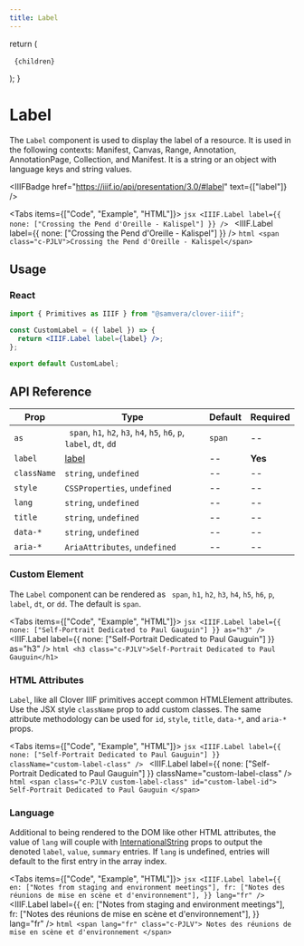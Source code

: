 ```yaml
---
title: Label
---
```



  return (
    <pre lang={lang}>
      <code lang={lang}>{children}</code>
    </pre>
  );
}

# Label

The `Label` component is used to display the label of a resource. It is used in the following contexts: Manifest, Canvas, Range, Annotation, AnnotationPage, Collection, and Manifest. It is a string or an object with language keys and string values.

<IIIFBadge
  href="https://iiif.io/api/presentation/3.0/#label"
  text={["label"]}
/>

<Tabs items={["Code", "Example", "HTML"]}>
  <Tab>
    ```jsx
    <IIIF.Label label={{ none: ["Crossing the Pend d'Oreille - Kalispel"] }} />
    ```
  </Tab>
  <Tab>
    <IIIF.Label label={{ none: ["Crossing the Pend d'Oreille - Kalispel"] }} />
  </Tab>
  <Tab>
    ```html
    <span class="c-PJLV">Crossing the Pend d'Oreille - Kalispel</span>
    ```
  </Tab>
</Tabs>

## Usage

### React

```jsx
import { Primitives as IIIF } from "@samvera/clover-iiif";

const CustomLabel = ({ label }) => {
  return <IIIF.Label label={label} />;
};

export default CustomLabel;
```

## API Reference

| Prop        | Type                                                                  | Default | Required |
| ----------- | --------------------------------------------------------------------- | ------- | -------- |
| `as`        | ` span`, `h1`, `h2`, `h3`, `h4`, `h5`, `h6`, `p`, `label`, `dt`, `dd` | `span`  | --       |
| `label`     | [label](https://iiif.io/api/presentation/3.0/#label)                  | --      | **Yes**  |
| `className` | `string`, `undefined`                                                 | --      | --       |
| `style`     | `CSSProperties`, `undefined`                                          | --      | --       |
| `lang`      | `string`, `undefined`                                                 | --      | --       |
| `title`     | `string`, `undefined`                                                 | --      | --       |
| `data-*`    | `string`, `undefined`                                                 | --      | --       |
| `aria-*`    | `AriaAttributes`, `undefined`                                         | --      | --       |

### Custom Element

The `Label` component can be rendered as ` span`, `h1`, `h2`, `h3`, `h4`, `h5`, `h6`, `p`, `label`, `dt`, or `dd`. The default is `span`.

<Tabs items={["Code", "Example", "HTML"]}>
  <Tab>
    ```jsx
    <IIIF.Label
      label={{ none: ["Self-Portrait Dedicated to Paul Gauguin"] }}
      as="h3"
    />
    ```
  </Tab>
  <Tab>
    <IIIF.Label
      label={{ none: ["Self-Portrait Dedicated to Paul Gauguin"] }}
      as="h3"
    />
  </Tab>
  <Tab>
    ```html
    <h3 class="c-PJLV">Self-Portrait Dedicated to Paul Gauguin</h1>
    ```
  </Tab>
</Tabs>

### HTML Attributes

`Label`, like all Clover IIIF primitives accept common HTMLElement attributes. Use the JSX style `className` prop to add custom classes. The same attribute methodology can be used for `id`, `style`, `title`, `data-*`, and `aria-*` props.

<Tabs items={["Code", "Example", "HTML"]}>
  <Tab>
    ```jsx
    <IIIF.Label
      label={{ none: ["Self-Portrait Dedicated to Paul Gauguin"] }}
      className="custom-label-class"
    />
    ```
  </Tab>
  <Tab>
    <IIIF.Label
      label={{ none: ["Self-Portrait Dedicated to Paul Gauguin"] }}
      className="custom-label-class"
    />
  </Tab>
  <Tab>
    ```html
    <span class="c-PJLV custom-label-class" id="custom-label-id">
      Self-Portrait Dedicated to Paul Gauguin
    </span>
    ```
  </Tab>
</Tabs>

### Language

Additional to being rendered to the DOM like other HTML attributes, the value of `lang` will couple with [InternationalString](https://github.com/IIIF-Commons/presentation-3-types/blob/main/iiif/descriptive.d.ts#L6-L8) props to output the denoted `label`, `value`, `summary` entries. If `lang` is undefined, entries will default to the first entry in the array index.

<Tabs items={["Code", "Example", "HTML"]}>
  <Tab>
    ```jsx
    <IIIF.Label
      label={{
        en: ["Notes from staging and environment meetings"],
        fr: ["Notes des réunions de mise en scène et d'environnement"],
      }}
      lang="fr"
    />
    ```
  </Tab>
  <Tab>
    <IIIF.Label
      label={{
        en: ["Notes from staging and environment meetings"],
        fr: ["Notes des réunions de mise en scène et d'environnement"],
      }}
      lang="fr"
    />
  </Tab>
  <Tab>
    ```html
    <span lang="fr" class="c-PJLV">
      Notes des réunions de mise en scène et d'environnement
    </span>
    ```
  </Tab>
</Tabs>
